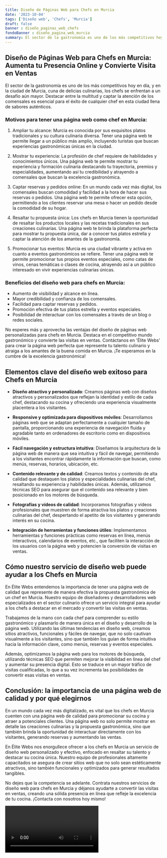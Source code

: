```yaml
---
title: Diseño de Páginas Web para Chefs en Murcia
date: '2023-10-04'
tags: ['Diseño web', 'Chefs', 'Murcia']
draft: false
banner : diseño_paginas_web_chefs
fondoBanner : diseño_pagina_web_murcia
summary: El sector de la gastronomía es uno de los más competitivos hoy en día, y en la ciudad de Murcia, cuna de delicias culinarias, los chefs se enfrentan a un desafío aún mayor. Destacar entre la multitud y captar la atención de los comensales es esencial para el éxito de cualquier chef en esta ciudad llena de sabores auténticos.
---
```


## Diseño de Páginas Web para Chefs en Murcia: Aumenta tu Presencia Online y Convierte Visita en Ventas

El sector de la gastronomía es uno de los más competitivos hoy en día, y en la ciudad de Murcia, cuna de delicias culinarias, los chefs se enfrentan a un desafío aún mayor. Destacar entre la multitud y captar la atención de los comensales es esencial para el éxito de cualquier chef en esta ciudad llena de sabores auténticos.

### Motivos para tener una página web como chef en Murcia:

1. Ampliar tu alcance: Murcia es conocida por sus exquisitos platos tradicionales y su cultura culinaria diversa. Tener una página web te permite llegar a un público más amplio, incluyendo turistas que buscan experiencias gastronómicas únicas en la ciudad.

2. Mostrar tu experiencia: La profesión de chef requiere de habilidades y conocimientos únicos. Una página web te permite mostrar tu experiencia y formación culinaria destacando tu trayectoria, premios y especialidades, aumentando así tu credibilidad y atrayendo a comensales que buscan la excelencia gastronómica.

3. Captar reservas y pedidos online: En un mundo cada vez más digital, los comensales buscan comodidad y facilidad a la hora de hacer sus reservas o pedidos. Una página web te permite ofrecer esta opción, permitiendo a los clientes reservar una mesa o hacer un pedido desde la comodidad de su hogar.

4. Resaltar tu propuesta única: Los chefs en Murcia tienen la oportunidad de resaltar los productos locales y las recetas tradicionales en sus creaciones culinarias. Una página web te brinda la plataforma perfecta para mostrar tu propuesta única, dar a conocer tus platos estrella y captar la atención de los amantes de la gastronomía.

5. Promocionar tus eventos: Murcia es una ciudad vibrante y activa en cuanto a eventos gastronómicos se refiere. Tener una página web te permite promocionar tus propios eventos especiales, como catas de vinos, cenas temáticas o clases de cocina, atrayendo así a un público interesado en vivir experiencias culinarias únicas.

### Beneficios del diseño web para chefs en Murcia:

- Aumento de visibilidad y alcance en línea.
- Mayor credibilidad y confianza de los comensales.
- Facilidad para captar reservas y pedidos.
- Promoción efectiva de tus platos estrella y eventos especiales.
- Posibilidad de interactuar con los comensales a través de un blog o redes sociales.

No esperes más y aprovecha las ventajas del diseño de páginas web personalizadas para chefs en Murcia. Destaca en el competitivo mundo gastronómico y convierte las visitas en ventas. Contáctanos en 'Élite Webs' para crear la página web perfecta que represente tu talento culinario y atraiga a los amantes de la buena comida en Murcia. ¡Te esperamos en la cumbre de la excelencia gastronómica!

<GifSeo />

<Cta />

## Elementos clave del diseño web exitoso para Chefs en Murcia

- **Diseño atractivo y personalizado**: Creamos páginas web con diseños atractivos y personalizados que reflejan la identidad y estilo de cada chef, destacando su cocina y ofreciendo una experiencia visualmente placentera a los visitantes.

- **Responsive y optimizada para dispositivos móviles**: Desarrollamos páginas web que se adaptan perfectamente a cualquier tamaño de pantalla, proporcionando una experiencia de navegación fluida y agradable tanto en ordenadores de escritorio como en dispositivos móviles.

- **Fácil navegación y estructura intuitiva**: Diseñamos la arquitectura de la página web de manera que sea intuitiva y fácil de navegar, permitiendo a los visitantes encontrar rápidamente la información que buscan, como menús, reservas, horarios, ubicación, etc.

- **Contenido relevante y de calidad**: Creamos textos y contenido de alta calidad que destaquen los platos y especialidades culinarias del chef, resaltando su experiencia y habilidades únicas. Además, utilizamos técnicas SEO para asegurar que el contenido sea relevante y bien posicionado en los motores de búsqueda.

- **Fotografías y vídeos de calidad**: Incorporamos fotografías y vídeos profesionales que muestren de forma atractiva los platos y creaciones culinarias del chef, despertando el apetito de los visitantes y generando interés en su cocina.

- **Integración de herramientas y funciones útiles**: Implementamos herramientas y funciones prácticas como reservas en línea, menús interactivos, calendarios de eventos, etc., que faciliten la interacción de los usuarios con la página web y potencien la conversión de visitas en ventas.

## Cómo nuestro servicio de diseño web puede ayudar a los Chefs en Murcia

En Élite Webs entendemos la importancia de tener una página web de calidad que represente de manera efectiva la propuesta gastronómica de un chef en Murcia. Nuestro equipo de diseñadores y desarrolladores web especializados en el sector culinario ofrece un servicio integral para ayudar a los chefs a destacar en el mercado y convertir las visitas en ventas.

Trabajamos de la mano con cada chef para comprender su estilo gastronómico y plasmarlo de manera única en el diseño y desarrollo de la página web. Utilizando las últimas tendencias en diseño web, creamos sitios atractivos, funcionales y fáciles de navegar, que no solo cautivan visualmente a los visitantes, sino que también los guían de forma intuitiva hacia la información clave, como menús, reservas y eventos especiales.

Además, optimizamos la página web para los motores de búsqueda, utilizando técnicas SEO que permiten mejorar la visibilidad en línea del chef y aumentar su presencia digital. Esto se traduce en un mayor tráfico de visitas cualificadas, lo que a su vez incrementa las posibilidades de convertir esas visitas en ventas.

## Conclusión: la importancia de una página web de calidad y por qué elegirnos

En un mundo cada vez más digitalizado, es vital que los chefs en Murcia cuenten con una página web de calidad para promocionar su cocina y atraer a potenciales clientes. Una página web no solo permite mostrar en detalle las creaciones culinarias y la propuesta gastronómica, sino que también brinda la oportunidad de interactuar directamente con los visitantes, generando reservas y aumentando las ventas.

En Élite Webs nos enorgullece ofrecer a los chefs en Murcia un servicio de diseño web personalizado y efectivo, enfocado en resaltar su talento y destacar su cocina única. Nuestro equipo de profesionales altamente capacitados se asegura de crear sitios web que no solo sean estéticamente atractivos, sino también funcionales y optimizados para generar resultados tangibles.

No dejes que la competencia se adelante. Contrata nuestros servicios de diseño web para chefs en Murcia y déjanos ayudarte a convertir las visitas en ventas, creando una sólida presencia en línea que refleje la excelencia de tu cocina. ¡Contacta con nosotros hoy mismo!

<Video />

<CtaBot job='Chefs' city='Murcia'/>

<Gmaps query='Murcia+españa+maps' />